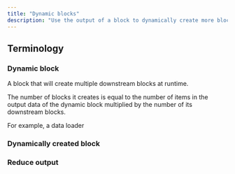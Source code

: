 ```yaml
---
title: "Dynamic blocks"
description: "Use the output of a block to dynamically create more blocks."
---
```


## Terminology

### Dynamic block

A block that will create multiple downstream blocks at runtime.

The number of blocks it creates is equal to the number of items in the output data of the
dynamic block multiplied by the number of its downstream blocks.

For example, a data loader

### Dynamically created block
### Reduce output
